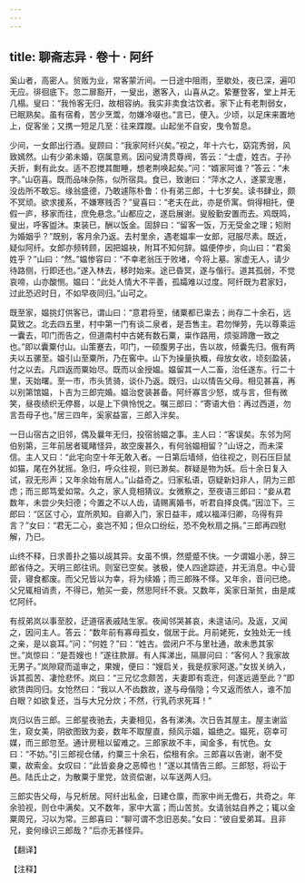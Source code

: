 ```yaml
---
---
---
```

title: 聊斋志异 · 卷十 · 阿纤
---

奚山者，高密人。贸贩为业，常客蒙沂间。一日途中阻雨，至歇处，夜已深，遍叩无应。徘徊底下。忽二扉豁开，一叟出，邀客入，山喜从之。絷蹇登客，堂上并无几榻。叟曰：“我怜客无归，故相容纳。我实非卖食沽饮者。家下止有老荆弱女，已眠熟矣。虽有宿肴，苦少烹鬻，勿嫌冷啜也。”言已，便入。少顷，以足床来置地上，促客坐；又携一短足几至：往来蹀躞。山起坐不自安，曳令暂息。

少间，一女郎出行酒。叟顾曰：“我家阿纤兴矣。”视之，年十六七，窈窕秀弱，风致嫣然。山有少弟未婚，窃属意焉。因问叟清贯尊阀，答云：“士虚，姓古。子孙夭折，剩有此女。适不忍搅其酣睡，想老荆唤起矣。”问：“婿家阿谁？”答云：“未字。”山窃喜。既而品味杂陈，似所宿具。食已，致谢曰：“萍水之人，遂蒙宠惠，没齿所不敢忘。缘翁盛德，乃敢遽陈朴鲁：仆有弟三郎，十七岁矣。读书肆业，颇不冥顽。欲求援系，不嫌寒贱否？”叟喜曰：“老夫在此，亦是侨寓。倘得相托，便假一庐，移家而往，庶免悬念。”山都应之，遂启展谢。叟殷勤安置而去。鸡既鸣，叟出，呼客盥沐。束装已，酬以饭金。固辞曰：“留客一饭，万无受金之理；矧附为婚姻乎？”既别，客月余乃返。去村里余，遇老媪率一女郎，冠服尽素。既近，疑似阿纤。女郎亦频转顾，因把媪袂，附耳不知何辞。媪便停步，向山曰：“君奚姓乎？”山曰：“然。”媪惨容曰：“不幸老翁压于败堵，今将上墓。家虚无人，请少待路侧，行即还也。”遂入林去，移时始来。途已昏冥，遂与偕行。道其孤弱，不觉哀啼，山亦酸恻。媪曰：“此处人情大不平善，孤孀难以过度。阿纤既为君家妇，过此恐迟时日，不如早夜同归。”山可之。

既至家，媪挑灯供客已，谓山曰：“意君将至，储粟都已粜去；尚存二十余石，远莫致之。北去四五里，村中第一门有谈二泉者，是吾售主。君勿惮劳，先以尊乘运一囊去，叩门而告之，但道南村中古姥有数石粟，粜作路用，烦驱蹄躈一致之也。”即以囊粟付山。山策蹇去，叩门，一硕腹男子出，告以故，倾囊先归。俄有两夫以五骡至。媪引山至粟所，乃在窖中。山下为操量执概，母放女收，顷刻盈装，付之以去。凡四返而粟始尽。既而以金授媪。媪留其一人二畜，治任遂东。行二十里，天始曙。至一市，市头赁骑，谈仆乃返。既归，山以情告父母。相见甚喜，再以别第馆媪，卜吉为三郎完婚。媪治奁装甚备。阿纤寡言少怒，或与言，但有微笑，昼夜绩织无停晷，以是上下俱怜悦之。嘱三郎曰：“寄语大伯：再过西道，勿言吾母子也。”居三四年，奚家益富，三郎入泮矣。

一日山宿古之旧邻，偶及曩年无归，投宿翁媪之事。主人曰：“客误矣。东邻为阿伯别第，三年前居者辄睹怪异，故空废甚久，有何翁媪相留？”山讶之，而未深信。主人又曰：“此宅向空十年无敢入者。一日第后墙倾，伯往视之，则石压巨鼠如猫，尾在外犹摇。急归，呼众往视，则已渺矣。群疑是物为妖。后十余日复入试，寂无形声；又年余始有居人。”山益奇之。归家私语，窃疑新妇非人，阴为三郎虑；而三郎笃爱如常。久之，家人竞相猜议。女微察之，至夜语三郎曰：“妾从君数年，未尝少失妇德；今置之不以人齿，请赐离婚书，听君自择良偶。”因泣下。三郎曰：“区区寸心，宜所夙知。自卿入门，家日益丰，咸以福泽归卿，乌得有异言？”女曰：“君无二心，妾岂不知；但众口纷纭，恐不免秋扇之捐。”三郎再四慰解，乃已。

山终不释，日求善扑之猫以觇其异。女虽不惧，然蹙蹙不快。一夕谓媪小恙，辞三郎省侍之。天明三郎往讯。则室已空矣。骇极，使人四途踪迹，并无消息。中心营营，寝食都废。而父兄皆以为幸，将为续婚；而三郎殊不怿。又年余，音问已绝。父兄辄相诮责，不得已，勉买一妾，然思阿纤不衰。又数年，奚家日渐贫，由是咸忆阿纤。

有叔弟岚以事至胶，迂道宿表戚陆生家。夜闻邻哭甚哀，未遑诘问。及返，又闻之，因问主人。答云：“数年前有寡母孤女，僦居于此。月前姥死，女独处无一线之亲，是以哀耳。”问：“何姓？”曰：“姓古。尝闭户不与里社通，故未悉其家世。”岚惊曰：“是吾嫂也！”遂往款扉。有人挥涕出，隔扉问曰：“客何人？我家故无男子。”岚隙窥而遥审之，果嫂，便曰：“嫂启关，我是叔家阿遂。”女拔关纳入，诉其孤苦、凄怆悲怀。岚曰：“三兄忆念颇苦，夫妻即有乖迕，何遂远遁至此？”即欲赁舆同归。女怆然曰：“我以人不齿数故，遂与母偕隐；今又返而依人，谁不加白眼？如欲复还，当与大兄分炊；不然，行乳药求死耳！”

岚归以告三郎。三郎星夜驰去，夫妻相见，各有涕洟。次日告其屋主。屋主谢监生，窥女美，阴欲图致为妾，数年不取屋直，频风示媪，媪绝之。媪死，窃幸可媒，而三郎忽至。通计房租以留难之。三郎家故不丰，闻金多，有忧色。女曰：“不妨。”引三郎视仓储，约粟三十余石，偿租有余。三郎喜以告谢，谢不受粟，故索金。女叹曰：“此皆妾身之恶幛也！”遂以其情告三郎。三郎怒，将讼于邑。陆氏止之，为散粟于里党，敛资偿谢，以车送两人归。

三郎实告父母，与兄析居。阿纤出私金，日建仓廪，而家中尚无儋石，共奇之。年余验视，则仓中满矣。又不数年，家中大富；而山苦贫。女请翁姑自养之；辄以金粟周兄，习以为常。三郎喜曰：“聊可谓不念旧恶矣。”女曰：“彼自爱弟耳。且非兄，妾何缘识三郎哉？”后亦无甚怪异。

【翻译】

【注释】

